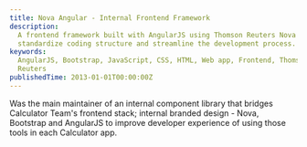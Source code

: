 ```yaml
---
title: Nova Angular - Internal Frontend Framework
description:
  A frontend framework built with AngularJS using Thomson Reuters Nova design to
  standardize coding structure and streamline the development process.
keywords:
  AngularJS, Bootstrap, JavaScript, CSS, HTML, Web app, Frontend, Thomson
  Reuters
publishedTime: 2013-01-01T00:00:00Z
---
```


Was the main maintainer of an internal component library that bridges Calculator
Team's frontend stack; internal branded design - Nova, Bootstrap and AngularJS
to improve developer experience of using those tools in each Calculator app.
